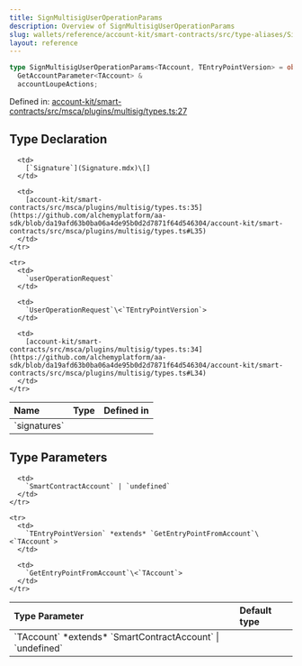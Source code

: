 ```yaml
---
title: SignMultisigUserOperationParams
description: Overview of SignMultisigUserOperationParams
slug: wallets/reference/account-kit/smart-contracts/src/type-aliases/SignMultisigUserOperationParams
layout: reference
---
```


```ts
type SignMultisigUserOperationParams<TAccount, TEntryPointVersion> = object &
  GetAccountParameter<TAccount> &
  accountLoupeActions;
```

Defined in: [account-kit/smart-contracts/src/msca/plugins/multisig/types.ts:27](https://github.com/alchemyplatform/aa-sdk/blob/da19afd63b0ba06a4de95b0d2d7871f64d546304/account-kit/smart-contracts/src/msca/plugins/multisig/types.ts#L27)

## Type Declaration

<table>
  <thead>
    <tr>
      <th align="left">Name</th>
      <th align="left">Type</th>
      <th align="left">Defined in</th>
    </tr>
  </thead>

  <tbody>
    <tr>
      <td>
        `signatures`
      </td>

      <td>
        [`Signature`](Signature.mdx)\[]
      </td>

      <td>
        [account-kit/smart-contracts/src/msca/plugins/multisig/types.ts:35](https://github.com/alchemyplatform/aa-sdk/blob/da19afd63b0ba06a4de95b0d2d7871f64d546304/account-kit/smart-contracts/src/msca/plugins/multisig/types.ts#L35)
      </td>
    </tr>

    <tr>
      <td>
        `userOperationRequest`
      </td>

      <td>
        `UserOperationRequest`\<`TEntryPointVersion`>
      </td>

      <td>
        [account-kit/smart-contracts/src/msca/plugins/multisig/types.ts:34](https://github.com/alchemyplatform/aa-sdk/blob/da19afd63b0ba06a4de95b0d2d7871f64d546304/account-kit/smart-contracts/src/msca/plugins/multisig/types.ts#L34)
      </td>
    </tr>

  </tbody>
</table>

## Type Parameters

<table>
  <thead>
    <tr>
      <th align="left">Type Parameter</th>
      <th align="left">Default type</th>
    </tr>
  </thead>

  <tbody>
    <tr>
      <td>
        `TAccount` *extends* `SmartContractAccount` | `undefined`
      </td>

      <td>
        `SmartContractAccount` | `undefined`
      </td>
    </tr>

    <tr>
      <td>
        `TEntryPointVersion` *extends* `GetEntryPointFromAccount`\<`TAccount`>
      </td>

      <td>
        `GetEntryPointFromAccount`\<`TAccount`>
      </td>
    </tr>

  </tbody>
</table>
